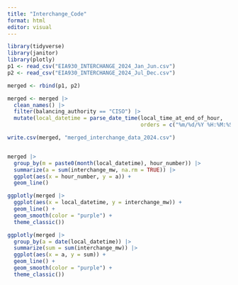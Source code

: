 ```yaml
---
title: "Interchange_Code"
format: html
editor: visual
---
```


```r
library(tidyverse)
library(janitor)
library(plotly)
p1 <- read_csv("EIA930_INTERCHANGE_2024_Jan_Jun.csv")
p2 <- read_csv("EIA930_INTERCHANGE_2024_Jul_Dec.csv")

merged <- rbind(p1, p2)
```

```r
merged <- merged |> 
  clean_names() |> 
  filter(balancing_authority == "CISO") |> 
  mutate(local_datetime = parse_date_time(local_time_at_end_of_hour,
                                          orders = c("%m/%d/%Y %H:%M:%S %p")))

write.csv(merged, "merged_interchange_data_2024.csv")


merged |> 
  group_by(m = paste0(month(local_datetime), hour_number)) |> 
  summarize(a = sum(interchange_mw, na.rm = TRUE)) |> 
  ggplot(aes(x = hour_number, y = a)) +
  geom_line()
```


```r
ggplotly(merged |> 
  ggplot(aes(x = local_datetime, y = interchange_mw)) +
  geom_line() +
  geom_smooth(color = "purple") +
  theme_classic())
```
```r
ggplotly(merged |> 
  group_by(a = date(local_datetime)) |> 
  summarize(sum = sum(interchange_mw)) |> 
  ggplot(aes(x = a, y = sum)) +
  geom_line() +
  geom_smooth(color = "purple") +
  theme_classic())
```
